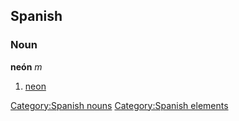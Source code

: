 == Spanish == {{wikipediaAlt|neon}}
=== Noun ===
'''neón''' ''m''
# [[neon]]

[[Category:Spanish nouns]]
[[Category:Spanish elements]]